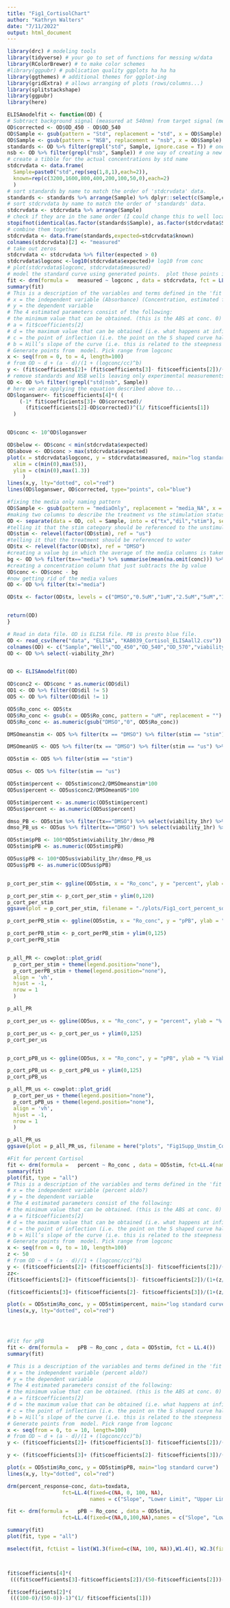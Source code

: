 ```yaml
---
title: "Fig1_CortisolChart"
author: "Kathryn Walters"
date: "7/11/2022"
output: html_document
---
```



```r

library(drc) # modeling tools
library(tidyverse) # your go to set of functions for messing w/data
library(RColorBrewer) # to make color schemes
#library(ggpubr) # publication quality ggplots ha ha ha
library(ggthemes) # additional themes for ggplot-ing
library(gridExtra) # allows arranging of plots (rows/columns...)
library(splitstackshape)
library(ggpubr)
library(here)

```

```r

ELISAmodelfit <- function(OD) {
# Subtract background signal (measured at 540nm) from target signal (measured at 450nm)
OD$corrected <- OD$OD_450 - OD$OD_540
OD$Sample <- gsub(pattern = "Std", replacement = "std", x = OD$Sample)
OD$Sample <- gsub(pattern = "NSB", replacement = "nsb", x = OD$Sample)
standards <- OD %>% filter(grepl("std", Sample, ignore.case = T)) # one way of creating a new tibble that only contains your standards
nsb <- OD %>% filter(grepl("nsb", Sample)) # one way of creating a new tibble that only contains your NSBs
# create a tibble for the actual concentrations by std name
stdcrvdata <- data.frame(
  Sample=paste0("std",rep(seq(1,8,1),each=2)),
  known=rep(c(3200,1600,800,400,200,100,50,0),each=2)
  )
# sort standards by name to match the order of 'stdcrvdata' data.
standards <- standards %>% arrange(Sample) %>% dplyr::select(c(Sample,corrected))
# sort stdcrvdata by name to match the order of 'standards' data.
stdcrvdata <- stdcrvdata %>% arrange(Sample)
# check if they are in the same order (I could change this to well location?)
stopifnot(identical(as.factor(standards$Sample), as.factor(stdcrvdata$Sample)))
# combine them together
stdcrvdata <- data.frame(standards,expected=stdcrvdata$known)
colnames(stdcrvdata)[2] <- "measured"
# take out zeros
stdcrvdata <- stdcrvdata %>% filter(expected > 0)
stdcrvdata$logconc <-log10(stdcrvdata$expected)# log10 from conc
# plot(stdcrvdata$logconc, stdcrvdata$measured)
# model the standard curve using generated points.  plot those points in red.
fit <- drm(formula =   measured ~ logconc , data = stdcrvdata, fct = LL.4())
summary(fit)
# This is a description of the variables and terms defined in the 'fit' model.
# x = the independent variable (Absorbance) (Concentration, estimated from the Absorbance)
# y = the dependent variable 
# The 4 estimated parameters consist of the following:
# the minimum value that can be obtained. (this is the ABS at conc. 0)
# a = fit$coefficients[2] 
# d = the maximum value that can be obtained (i.e. what happens at infinite dose)
# c = the point of inflection (i.e. the point on the S shaped curve halfway between a and d)
# b = Hill’s slope of the curve (i.e. this is related to the steepness of the curve at point c).
# Generate points from  model. Pick range from logconc
x <- seq(from = 0, to = 4, length=100)
# from OD ~ d + (a - d)/(1 + (logconc/cc)^b)
y <- (fit$coefficients[2]+ (fit$coefficients[3]- fit$coefficients[2])/(1+(x/fit$coefficients[4])^ fit$coefficients[1])) 
# remove standards and NSB wells leaving only experimental measurements
OD <- OD %>% filter(!grepl("std|nsb", Sample))
# here we are applying the equation described above to...
OD$loganswer<- fit$coefficients[4]*( (
    (-1* fit$coefficients[3]+ OD$corrected)/
      (fit$coefficients[2]-OD$corrected))^(1/ fit$coefficients[1])
  )


OD$conc <- 10^OD$loganswer

OD$below <- OD$conc < min(stdcrvdata$expected)
OD$above <- OD$conc > max(stdcrvdata$expected)
plot(x = stdcrvdata$logconc, y = stdcrvdata$measured, main="log standard curve",
  xlim = c(min(0),max(5)),
  ylim = c(min(0),max(1.3))
     ) 
lines(x,y, lty="dotted", col="red") 
lines(OD$loganswer, OD$corrected, type="points", col="blue")

#fixing the media only naming pattern
OD$Sample <- gsub(pattern = "mediaOnly", replacement = "media_NA", x = OD$Sample)
#making two columns to describe the treatment vs the stimulation status
OD <- separate(data = OD, col = Sample, into = c("tx","dil","stim"), sep = "_")
#telling it that the stim category should be referenced to the unstimulated category
OD$stim <- relevel(factor(OD$stim), ref = "us")
#telling it that the treatment should be referenced to water
OD$tx <- relevel(factor(OD$tx), ref = "DMSO")
#creating a value bg in which the average of the media columns is taken
bg <- OD %>% filter(tx=="media") %>% summarise(mean(na.omit(conc))) %>% pull()
#creating a concentration column that just subtracts the bg value
OD$conc <- OD$conc - bg
#now getting rid of the media values
OD <- OD %>% filter(tx!="media")

OD$tx <- factor(OD$tx, levels = c("DMSO","0.5uM","1uM","2.5uM","5uM","10uM"))


return(OD)
}

```




```r

# Read in data file. OD is ELISA file. PB is presto blue file.
OD <- read_csv(here("data", "ELISA", "KAB039_Cortisol_ELISAall2.csv"))
colnames(OD) <- c("Sample","Well","OD_450","OD_540","OD_570","viability_1hr", "viability_2hr")
OD <- OD %>% select(-viability_2hr)



```


```r
OD <- ELISAmodelfit(OD)
```


```r
OD$conc2 <- OD$conc * as.numeric(OD$dil)
OD1 <- OD %>% filter(OD$dil != 5)
OD5 <- OD %>% filter(OD$dil != 1)

OD5$Ro_conc <- OD5$tx
OD5$Ro_conc <- gsub(x = OD5$Ro_conc, pattern = "uM", replacement = "")
OD5$Ro_conc <- as.numeric(gsub("DMSO","0", OD5$Ro_conc))

DMSOmeanstim <- OD5 %>% filter(tx == "DMSO") %>% filter(stim == "stim") %>% select(conc2) %>% summarise(mean(conc2)) %>% pull()

DMSOmeanUS <- OD5 %>% filter(tx == "DMSO") %>% filter(stim == "us") %>% select(conc2) %>% summarise(mean(conc2)) %>% pull()

OD5stim <- OD5 %>% filter(stim == "stim")

OD5us <- OD5 %>% filter(stim == "us")

OD5stim$percent <- OD5stim$conc2/DMSOmeanstim*100
OD5us$percent <- OD5us$conc2/DMSOmeanUS*100

OD5stim$percent <- as.numeric(OD5stim$percent)
OD5us$percent <- as.numeric(OD5us$percent)

dmso_PB <- OD5stim %>% filter(tx=="DMSO") %>% select(viability_1hr) %>% summarise(mean(viability_1hr)) %>% pull()
dmso_PB_us <- OD5us %>% filter(tx=="DMSO") %>% select(viability_1hr) %>% summarise(mean(viability_1hr)) %>% pull()

OD5stim$pPB <- 100*OD5stim$viability_1hr/dmso_PB
OD5stim$pPB <- as.numeric(OD5stim$pPB)

OD5us$pPB <- 100*OD5us$viability_1hr/dmso_PB_us
OD5us$pPB <- as.numeric(OD5us$pPB)


p_cort_per_stim <- ggline(OD5stim, x = "Ro_conc", y = "percent", ylab = "% Cortisol", add = "mean_sd", xlab = "[Ro] uM") + rremove("legend") + rotate_x_text(60) + geom_hline(yintercept = 100, linetype = "dotted", color = "black")

p_cort_per_stim <- p_cort_per_stim + ylim(0,120)
p_cort_per_stim
ggsave(plot = p_cort_per_stim, filename = "./plots/Fig1_cort_percent_sd.pdf", width = 3, height = 4)

p_cort_perPB_stim <- ggline(OD5stim, x = "Ro_conc", y = "pPB", ylab = "% Viability", add = "mean_sd", xlab = "[Ro] uM") + rremove("legend") + rotate_x_text(60) + geom_hline(yintercept = 100, linetype = "dotted", color = "black")

p_cort_perPB_stim <- p_cort_perPB_stim + ylim(0,125)
p_cort_perPB_stim


p_all_PR <- cowplot::plot_grid(
  p_cort_per_stim + theme(legend.position="none"),
  p_cort_perPB_stim + theme(legend.position="none"),
  align = 'vh',
  hjust = -1,
  nrow = 1
  )

p_all_PR

p_cort_per_us <- ggline(OD5us, x = "Ro_conc", y = "percent", ylab = "% Cortisol", add = "mean_sd", xlab = "[Ro] uM") + rremove("legend") + rotate_x_text(60) + geom_hline(yintercept = 100, linetype = "dotted", color = "black")

p_cort_per_us <- p_cort_per_us + ylim(0,125)
p_cort_per_us


p_cort_pPB_us <- ggline(OD5us, x = "Ro_conc", y = "pPB", ylab = "% Viability", add = "mean_sd", xlab = "[Ro] uM") + rremove("legend") + rotate_x_text(60) + geom_hline(yintercept = 100, linetype = "dotted", color = "black")

p_cort_pPB_us <- p_cort_pPB_us + ylim(0,125)
p_cort_pPB_us

p_all_PR_us <- cowplot::plot_grid(
  p_cort_per_us + theme(legend.position="none"),
  p_cort_pPB_us + theme(legend.position="none"),
  align = 'vh',
  hjust = -1,
  nrow = 1
  )

p_all_PR_us
ggsave(plot = p_all_PR_us, filename = here("plots", "Fig1Supp_Unstim_CortisolELISA.pdf"), width = 6, height = 3)
```


```r
#Fit for percent Cortisol
fit <- drm(formula =   percent ~ Ro_conc , data = OD5stim, fct=LL.4(names = c("Slope", "Lower Limit", "Upper Limit", "ED50")))
summary(fit)
plot(fit, type = "all")
# This is a description of the variables and terms defined in the 'fit' model.
# x = the independent variable (percent aldo?)
# y = the dependent variable 
# The 4 estimated parameters consist of the following:
# the minimum value that can be obtained. (this is the ABS at conc. 0)
# a = fit$coefficients[2] 
# d = the maximum value that can be obtained (i.e. what happens at infinite dose)
# c = the point of inflection (i.e. the point on the S shaped curve halfway between a and d)
# b = Hill’s slope of the curve (i.e. this is related to the steepness of the curve at point c).
# Generate points from  model. Pick range from logconc
x <- seq(from = 0, to = 10, length=100)
z <- 50
# from OD ~ d + (a - d)/(1 + (logconc/cc)^b)
y <- (fit$coefficients[2]+ (fit$coefficients[3]- fit$coefficients[2])/(1+(x/fit$coefficients[4])^ fit$coefficients[1])) 
zz<- 
(fit$coefficients[2]+ (fit$coefficients[3]- fit$coefficients[2])/(1+(z/fit$coefficients[4])^ fit$coefficients[1]))

(fit$coefficients[3]+ (fit$coefficients[2]- fit$coefficients[3])/(1+(z/fit$coefficients[4])^ fit$coefficients[1]))

plot(x = OD5stim$Ro_conc, y = OD5stim$percent, main="log standard curve") 
lines(x,y, lty="dotted", col="red") 




#Fit for pPB
fit <- drm(formula =   pPB ~ Ro_conc , data = OD5stim, fct = LL.4())
summary(fit)

# This is a description of the variables and terms defined in the 'fit' model.
# x = the independent variable (percent aldo?)
# y = the dependent variable 
# The 4 estimated parameters consist of the following:
# the minimum value that can be obtained. (this is the ABS at conc. 0)
# a = fit$coefficients[2] 
# d = the maximum value that can be obtained (i.e. what happens at infinite dose)
# c = the point of inflection (i.e. the point on the S shaped curve halfway between a and d)
# b = Hill’s slope of the curve (i.e. this is related to the steepness of the curve at point c).
# Generate points from  model. Pick range from logconc
x <- seq(from = 0, to = 10, length=100)
# from OD ~ d + (a - d)/(1 + (logconc/cc)^b)
y <- (fit$coefficients[2]+ (fit$coefficients[3]- fit$coefficients[2])/(1+(x/fit$coefficients[4])^ fit$coefficients[1])) 

y <- (fit$coefficients[3]+ (fit$coefficients[2]- fit$coefficients[3])/(1+(z/fit$coefficients[4])^ fit$coefficients[1])) 

plot(x = OD5stim$Ro_conc, y = OD5stim$pPB, main="log standard curve") 
lines(x,y, lty="dotted", col="red") 
```


```r
drm(percent_response~conc, data=toxdata, 
                  fct=LL.4(fixed=c(NA, 0, 100, NA),
                           names = c("Slope", "Lower Limit", "Upper Limit", "ED50")))

fit <- drm(formula =   pPB ~ Ro_conc , data = OD5stim,  
                  fct=LL.4(fixed=c(NA,0,100,NA),names = c("Slope", "Lower Limit", "Upper Limit","ED50")))

summary(fit)
plot(fit, type = "all")

mselect(fit, fctList = list(W1.3(fixed=c(NA, 100, NA)),W1.4(), W2.3(fixed=c(NA, 100, NA)), W2.4(),  LL.4()),linreg=TRUE) 



fit$coefficients[4]*(
 (((fit$coefficients[3]-fit$coefficients[2])/(50-fit$coefficients[2]))-1)^(1/ fit$coefficients[1]))

fit$coefficients[2]*(
 (((100-0)/(50-0))-1)^(1/ fit$coefficients[1]))

```



